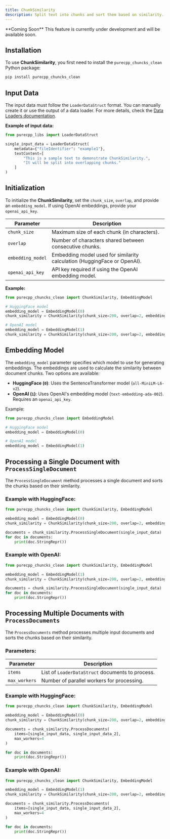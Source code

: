 ```yaml
---
title: ChunkSimilarity
description: Split text into chunks and sort them based on similarity.
---
```

<Warning>
**Coming Soon**  
This feature is currently under development and will be available soon.
</Warning>

## Installation
To use **ChunkSimilarity**, you first need to install the `purecpp_chuncks_clean` Python package:

```bash
pip install purecpp_chuncks_clean
```

## Input Data

The input data must follow the `LoaderDataStruct` format. You can manually create it or use the output of a data loader. For more details, check the [Data Loaders documentation](../loaders/introduction.mdx).

**Example of input data:**
```python
from purecpp_libs import LoaderDataStruct

single_input_data = LoaderDataStruct(
    metadata={"fileIdentifier": "example1"},
    textContent=[
        "This is a sample text to demonstrate ChunkSimilarity.",
        "It will be split into overlapping chunks."
    ]
)
```

## Initialization

To initialize the **ChunkSimilarity**, set the `chunk_size`, `overlap`, and provide an `embedding_model`. If using OpenAI embeddings, provide your `openai_api_key`.

| Parameter              | Description                                                                 |
|------------------------|-----------------------------------------------------------------------------|
| `chunk_size`          | Maximum size of each chunk (in characters).                                 |
| `overlap`             | Number of characters shared between consecutive chunks.                     |
| `embedding_model`     | Embedding model used for similarity calculation (HuggingFace or OpenAI).    |
| `openai_api_key`      | API key required if using the OpenAI embedding model.                       |

**Example:**
```python
from purecpp_chuncks_clean import ChunkSimilarity, EmbeddingModel

# HuggingFace model
embedding_model = EmbeddingModel(0)
chunk_similarity = ChunkSimilarity(chunk_size=200, overlap=2, embedding_model=embedding_model)

# OpenAI model
embedding_model = EmbeddingModel(1)
chunk_similarity = ChunkSimilarity(chunk_size=200, overlap=2, embedding_model=embedding_model, openai_api_key="your_openai_api_key")
```

## Embedding Model

The `embedding_model` parameter specifies which model to use for generating embeddings. The embeddings are used to calculate the similarity between document chunks. Two options are available:

- **HuggingFace (`0`)**: Uses the SentenceTransformer model (`all-MiniLM-L6-v2`).
- **OpenAI (`1`)**: Uses OpenAI's embedding model (`text-embedding-ada-002`). Requires an `openai_api_key`.

Example:

```python
from purecpp_chuncks_clean import EmbeddingModel

# HuggingFace model
embedding_model = EmbeddingModel(0)

# OpenAI model
embedding_model = EmbeddingModel(1)
```

## Processing a Single Document with `ProcessSingleDocument`

The `ProcessSingleDocument` method processes a single document and sorts the chunks based on their similarity.

### Example with HuggingFace:
```python
from purecpp_chuncks_clean import ChunkSimilarity, EmbeddingModel

embedding_model = EmbeddingModel(0)
chunk_similarity = ChunkSimilarity(chunk_size=200, overlap=2, embedding_model=embedding_model)

documents = chunk_similarity.ProcessSingleDocument(single_input_data)
for doc in documents:
    print(doc.StringRepr())
```

### Example with OpenAI:
```python
from purecpp_chuncks_clean import ChunkSimilarity, EmbeddingModel

embedding_model = EmbeddingModel(1)
chunk_similarity = ChunkSimilarity(chunk_size=200, overlap=2, embedding_model=embedding_model, openai_api_key="your_openai_api_key")

documents = chunk_similarity.ProcessSingleDocument(single_input_data)
for doc in documents:
    print(doc.StringRepr())
```

## Processing Multiple Documents with `ProcessDocuments`

The `ProcessDocuments` method processes multiple input documents and sorts the chunks based on their similarity.

### Parameters:

| Parameter      | Description                                        |
|---------------|----------------------------------------------------|
| `items`       | List of `LoaderDataStruct` documents to process.   |
| `max_workers` | Number of parallel workers for processing.         |

### Example with HuggingFace:
```python
from purecpp_chuncks_clean import ChunkSimilarity, EmbeddingModel

embedding_model = EmbeddingModel(0)
chunk_similarity = ChunkSimilarity(chunk_size=200, overlap=2, embedding_model=embedding_model)

documents = chunk_similarity.ProcessDocuments(
    items=[single_input_data, single_input_data_2],
    max_workers=4
)

for doc in documents:
    print(doc.StringRepr())
```

### Example with OpenAI:
```python
from purecpp_chuncks_clean import ChunkSimilarity, EmbeddingModel

embedding_model = EmbeddingModel(1)
chunk_similarity = ChunkSimilarity(chunk_size=200, overlap=2, embedding_model=embedding_model, openai_api_key="your_openai_api_key")

documents = chunk_similarity.ProcessDocuments(
    items=[single_input_data, single_input_data_2],
    max_workers=4
)

for doc in documents:
    print(doc.StringRepr())
```

